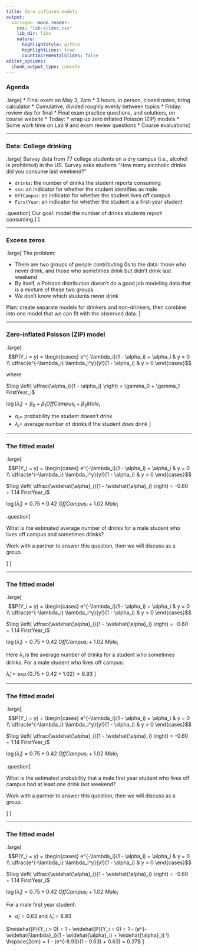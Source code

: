 ```yaml
---
title: Zero inflated models
output:
  xaringan::moon_reader:
    css: "lab-slides.css"
    lib_dir: libs
    nature:
      highlightStyle: github
      highlightLines: true
      countIncrementalSlides: false
editor_options: 
  chunk_output_type: console
---
```


### Agenda

.large[
* Final exam on May 3, 2pm
  * 3 hours, in person, closed notes, bring calculator
  * Cumulative, divided roughly evenly between topics
  * Friday: review day for final
  * Final exam practice questions, and solutions, on course website
* Today: 
  * wrap up zero inflated Poisson (ZIP) models
  * Some work time on Lab 9 and exam review questions
  * Course evaluations
]

---

### Data: College drinking

.large[
Survey data from 77 college students on a dry campus (i.e., alcohol is prohibited) in the US. Survey asks students "How many alcoholic drinks did you consume last weekend?"

* `drinks`: the number of drinks the student reports consuming
* `sex`: an indicator for whether the student identifies as male
* `OffCampus`: an indicator for whether the student lives off campus
* `FirstYear`: an indicator for whether the student is a first-year student

.question[
Our goal: model the number of drinks students report consuming.
]
]

---

### Excess zeros

.large[
The problem:

* There are two groups of people contributing 0s to the data: those who never drink, and those who sometimes drink but didn't drink last weekend
* By itself, a Poisson distribution doesn't do a good job modeling data that is a mixture of these two groups
* We don't know which students never drink

Plan: create separate models for drinkers and non-drinkers, then combine into one model that we can fit with the observed data.
]

---

### Zero-inflated Poisson (ZIP) model

.large[
$$P(Y_i = y) = \begin{cases} e^{-\lambda_i}(1 - \alpha_i) + \alpha_i & y = 0 \\ \dfrac{e^{-\lambda_i} \lambda_i^y}{y!}(1 - \alpha_i) & y > 0 \end{cases}$$

where

$\log \left( \dfrac{\alpha_i}{1 - \alpha_i} \right) = \gamma_0 + \gamma_1 FirstYear_i$

$\log(\lambda_i) = \beta_0 + \beta_1 OffCampus_i + \beta_2 Male_i$

* $\alpha_i =$ probability the student doesn't drink
* $\lambda_i =$ average number of drinks if the student *does* drink
]

---

### The fitted model

.large[
$$P(Y_i = y) = \begin{cases} e^{-\lambda_i}(1 - \alpha_i) + \alpha_i & y = 0 \\ \dfrac{e^{-\lambda_i} \lambda_i^y}{y!}(1 - \alpha_i) & y > 0 \end{cases}$$

$\log \left( \dfrac{\widehat{\alpha}_i}{1 - \widehat{\alpha}_i} \right) = -0.60 + 1.14 FirstYear_i$

$\log(\widehat{\lambda}_i) = 0.75 + 0.42 \ OffCampus_i + 1.02 \ Male_i$

.question[

What is the estimated average number of drinks for a male student who lives off campus and sometimes drinks?

Work with a partner to answer this question, then we will discuss as a group.

]
]

---

### The fitted model

.large[
$$P(Y_i = y) = \begin{cases} e^{-\lambda_i}(1 - \alpha_i) + \alpha_i & y = 0 \\ \dfrac{e^{-\lambda_i} \lambda_i^y}{y!}(1 - \alpha_i) & y > 0 \end{cases}$$

$\log \left( \dfrac{\widehat{\alpha}_i}{1 - \widehat{\alpha}_i} \right) = -0.60 + 1.14 FirstYear_i$

$\log(\widehat{\lambda}_i) = 0.75 + 0.42 \ OffCampus_i + 1.02 \ Male_i$

Here $\lambda_i$ is the average number of drinks for a student who sometimes drinks. For a male student who lives off campus:

$\widehat{\lambda}_i = \exp\{0.75 + 0.42 + 1.02\} = 8.93$
]

---

### The fitted model

.large[
$$P(Y_i = y) = \begin{cases} e^{-\lambda_i}(1 - \alpha_i) + \alpha_i & y = 0 \\ \dfrac{e^{-\lambda_i} \lambda_i^y}{y!}(1 - \alpha_i) & y > 0 \end{cases}$$

$\log \left( \dfrac{\widehat{\alpha}_i}{1 - \widehat{\alpha}_i} \right) = -0.60 + 1.14 FirstYear_i$

$\log(\widehat{\lambda}_i) = 0.75 + 0.42 \ OffCampus_i + 1.02 \ Male_i$

.question[

What is the estimated probability that a male first year student who lives off campus had at least one drink last weekend?

Work with a partner to answer this question, then we will discuss as a group.

]
]

---

### The fitted model

.large[
$$P(Y_i = y) = \begin{cases} e^{-\lambda_i}(1 - \alpha_i) + \alpha_i & y = 0 \\ \dfrac{e^{-\lambda_i} \lambda_i^y}{y!}(1 - \alpha_i) & y > 0 \end{cases}$$

$\log \left( \dfrac{\widehat{\alpha}_i}{1 - \widehat{\alpha}_i} \right) = -0.60 + 1.14 FirstYear_i$

$\log(\widehat{\lambda}_i) = 0.75 + 0.42 \ OffCampus_i + 1.02 \ Male_i$

For a male first year student:

* $\widehat{\alpha}_i = 0.63$ and $\widehat{\lambda}_i = 8.93$

$\widehat{P}(Y_i > 0) = 1 - \widehat{P}(Y_i = 0) = 1 - (e^{-\widehat{\lambda}_i}(1 - \widehat{\alpha}_i) + \widehat{\alpha}_i)  \\ \hspace{2cm} = 1 - (e^{-8.93}(1 - 0.63) + 0.63) = 0.37$
]

